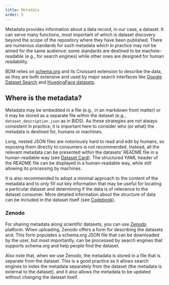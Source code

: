 ```yaml
---
title: Metadata
order: 5
---
```


Metadata provides information about a data record, in our case, a dataset. It can serve many functions, most important of which is dataset discovery beyond the scope of the repository where they have been published. There are numerous standards for such metadata which in practice may not be aimed for the same audience: some standards are destined to be machine-readable (e.g., for search engines) while other ones are designed for human readability.

BDM relies on [schema.org](https://schema.org/Dataset) and its Croissant extension to describe the data, as they are both extensive and used by major search interfaces like [Google Dataset Search](https://datasetsearch.research.google.com/) and [HuggingFace datasets](https://huggingface.co/datasets).

## Where is the metadata?

Metadata may be embedded in a file (e.g., in an markdown front matter) or it may be stored as a separate file within the dataset (e.g., `dataset_description.json` as in BIDS). As these strategies are not always consistent in practice, it is important here to consider who (or what) the metadata is destined for, humans or machines.

Long, nested JSON files are notoriously hard to read and edit by humans, so exposing them directly to consumers is not recommended. Instead, all the relevant metadata can be presented within the datasets' README file in a human-readable way (see [Dataset Card](/spec/general/dataset-card.qmd)). The structured YAML header of the README file can be displayed in a human-readable way, while still allowing its processing by machines.

It is also recommended to adopt a minimal approach to the content of the metadata and to only fill out key information that may be useful for locating a particular dataset and determining if the data is of relevance to the dataset consumer. More detailed information about the structure of data can be included in the dataset itself (see [Codebook](/spec/general/codebook.qmd)).


:::{.callout-tip appearance="simple"}

### Zenodo

For sharing metadata along scientific datasets, you can use [Zenodo](https://zenodo.org/) platform. When uploading, Zenodo offers a form for describing the datasets and. This form populates a schema.org JSON file that can be downloaded by the user, but most importantly, can be processed by search engines that supports schema.org and help people find the dataset.

Also note that, when we use Zenodo, the metadata is stored in a file that is separate from the dataset. This is a good practice as it allows search engines to index the metadata separately from the dataset (the metadata is external to the dataset), and it also allows the metadata to be updated without changing the dataset itself.
:::
